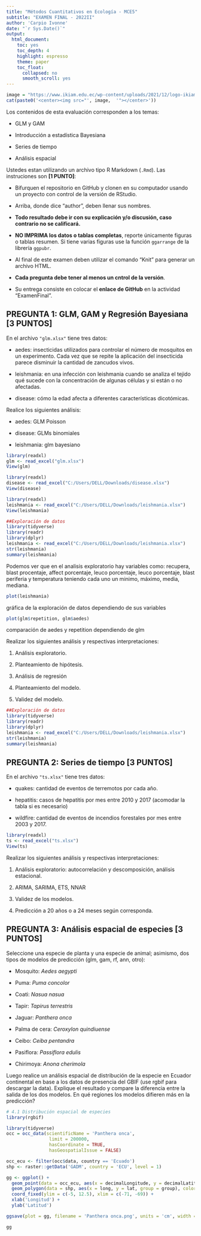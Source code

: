 ---
title: "Métodos Cuantitativos en Ecología - MCE5"
subtitle: "EXAMEN FINAL - 2022II"
author: 'Carpio Ivonne'
date: "`r Sys.Date()`"
output:
  html_document:
    toc: yes
    toc_depth: 4
    highlight: espresso
    theme: paper
    toc_float:
      collapsed: no
      smooth_scroll: yes
---

```{r echo = FALSE, results = 'asis'}
image = "https://www.ikiam.edu.ec/wp-content/uploads/2021/12/logo-ikiam-1.png"
cat(paste0('<center><img src="', image,  '"></center>')) 
```

Los contenidos de esta evaluación corresponden a los temas:

-   GLM y GAM

-   Introducción a estadística Bayesiana

-   Series de tiempo

-   Análisis espacial


Ustedes estan utilizando un archivo tipo R Markdown (`.Rmd`). Las instruciones son **[1 PUNTO]**:

-   Bifurquen el repositorio en GitHub y clonen en su computador usando un proyecto con control de la versión de RStudio.

-   Arriba, donde dice "author", deben llenar sus nombres.

-   **Todo resultado debe ir con su explicación y/o discusión, caso contrario no se calificará.**

-   **NO IMPRIMA los datos o tablas completas**, reporte únicamente figuras o tablas resumen. Si tiene varias figuras use la función `ggarrange` de la librería `ggpubr`.  

-   Al final de este examen deben utilizar el comando "Knit" para generar un archivo HTML.

-   **Cada pregunta debe tener al menos un cntrol de la versión**.

-   Su entrega consiste en colocar el **enlace de GitHub** en la actividad "ExamenFinal".

## **PREGUNTA 1: GLM, GAM y Regresión Bayesiana [3 PUNTOS]**

En el archivo `"glm.xlsx"` tiene tres datos: 

- aedes: insecticidas utilizados para controlar el número de mosquitos en un experimento. Cada vez que se repite la aplicación del insecticida parece disminuir la cantidad de zancudos vivos.

- leishmania: en una infección con leishmania cuando se analiza el tejido qué sucede con la concentración de algunas células y si están o no afectadas. 

- disease: cómo la edad afecta a diferentes características dicotómicas. 

Realice los siguientes análisis: 

- aedes: GLM Poisson

- disease: GLMs binomiales

- leishmania: glm bayesiano

```{r}
library(readxl)
glm <- read_excel("glm.xlsx")
View(glm)
```

```{r}
library(readxl)
disease <- read_excel("C:/Users/DELL/Downloads/disease.xlsx")
View(disease)
```

```{r}
library(readxl)
leishmania <- read_excel("C:/Users/DELL/Downloads/leishmania.xlsx")
View(leishmania)
```

```{r}
##Exploración de datos
library(tidyverse)
library(readr)
library(dplyr)
leishmania <- read_excel("C:/Users/DELL/Downloads/leishmania.xlsx")
str(leishmania)
summary(leishmania)
```
Podemos ver que en el analisis exploratorio hay variables como: recupera, blast procentaje, affect porcentaje, leuco porcentaje, leuco porcentaje, blast periferia y temperatura  teniendo cada uno un minimo, máximo, media, mediana.
```{r}
plot(leishmania)
```

gráfica de la exploración de datos dependiendo de sus variables 
```{r}
plot(glm$repetition, glm$aedes)
```
comparación de aedes y repetition dependiendo de glm


Realizar los siguientes análisis y respectivas interpretaciones: 

1. Análisis exploratorio.

2. Planteamiento de hipótesis.

3. Análisis de regresión 

4. Planteamiento del modelo. 

5. Validez del modelo.

```{r}
##Exploración de datos
library(tidyverse)
library(readr)
library(dplyr)
leishmania <- read_excel("C:/Users/DELL/Downloads/leishmania.xlsx")
str(leishmania)
summary(leishmania)
```




## **PREGUNTA 2: Series de tiempo [3 PUNTOS]**

En el archivo `"ts.xlsx"` tiene tres datos: 

- quakes: cantidad de eventos de terremotos por cada año.

- hepatitis: casos de hepatitis por mes entre 2010 y 2017 (acomodar la tabla si es necesario) 

- wildfire: cantidad de eventos de incendios forestales por mes entre 2003 y 2017.

```{r}
library(readxl)
ts <- read_excel("ts.xlsx")
View(ts)
```


Realizar los siguientes análisis y respectivas interpretaciones: 

1. Análisis exploratorio: autocorrelación y descomposición, análisis estacional.

2. ARIMA, SARIMA, ETS, NNAR

3. Validez de los modelos.

4. Predicción a 20 años o a 24 meses según corresponda. 



## **PREGUNTA 3: Análisis espacial de especies [3 PUNTOS]**

Seleccione una especie de planta y una especie de animal; asimismo, dos tipos de modelos de predicción (glm, gam, rf, ann, otro): 

- Mosquito: *Aedes aegypti*

- Puma: *Puma concolor*

- Coati: *Nasua nasua*

- Tapir: *Tapirus terrestris*

- Jaguar: *Panthera onca*

- Palma de cera: *Ceroxylon quindiuense*

- Ceibo: *Ceiba pentandra* 

- Pasiflora: *Passiflora edulis*

- Chirimoya: *Anona cherimola*

Luego realice un análisis espacial de distribución de la especie en Ecuador continental en base a los datos de presencia del GBIF (use rgbif para descargar la data). Explique el resultado y compare la diferencia entre la salida de los dos modelos. En qué regiones los modelos difieren más en la predicción?   

```{r}
# 4.1 Distribución espacial de especies
library(rgbif)

library(tidyverse)
occ = occ_data(scientificName = 'Panthera onca', 
                limit = 200000, 
                hasCoordinate = TRUE, 
                hasGeospatialIssue = FALSE)

occ_ecu <- filter(occ$data, country == 'Ecuado')
shp <- raster::getData('GADM', country = 'ECU', level = 1)

gg <- ggplot() +
  geom_point(data = occ_ecu, aes(x = decimalLongitude, y = decimalLatitude), color = 'black') +
  geom_polygon(data = shp, aes(x = long, y = lat, group = group), color = 'grey', fill = NA) +
  coord_fixed(ylim = c(-5, 12.5), xlim = c(-71, -69)) +
  xlab('Longitud') +
  ylab('Latitud')

ggsave(plot = gg, filename = 'Panthera onca.png', units = 'cm', width = 12, height = 16, dpi=300)

gg
```


